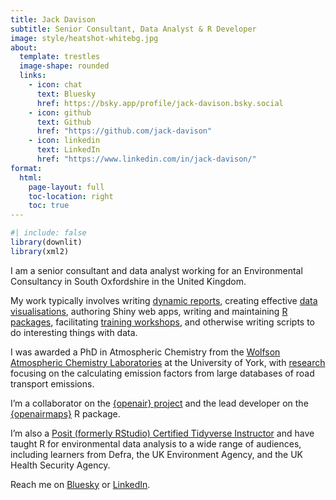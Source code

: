 ```yaml
---
title: Jack Davison 
subtitle: Senior Consultant, Data Analyst & R Developer
image: style/heatshot-whitebg.jpg
about:
  template: trestles
  image-shape: rounded
  links:
    - icon: chat
      text: Bluesky
      href: https://bsky.app/profile/jack-davison.bsky.social
    - icon: github
      text: Github
      href: "https://github.com/jack-davison"
    - icon: linkedin
      text: LinkedIn
      href: "https://www.linkedin.com/in/jack-davison/"
format: 
  html:
    page-layout: full
    toc-location: right
    toc: true
---
```


```r
#| include: false
library(downlit)
library(xml2)
```

I am a senior consultant and data analyst working for an Environmental Consultancy in South Oxfordshire in the United Kingdom. 

My work typically involves writing [dynamic reports](experience/reports.qmd), creating effective [data visualisations](experience/dataviz.qmd), authoring Shiny web apps, writing and maintaining [R packages](experience/pkgdev.qmd), facilitating [training workshops](experience/teaching.qmd), and otherwise writing scripts to do interesting things with data.

I was awarded a PhD in Atmospheric Chemistry from the [Wolfson Atmospheric Chemistry Laboratories](https://www.york.ac.uk/chemistry/research/wacl/) at the University of York, with [research](experience/research.qmd) focusing on the calculating emission factors from large databases of road transport emissions. 

I'm a collaborator on the [{openair} project](https://github.com/davidcarslaw/openair) and the lead developer on the [{openairmaps}](https://github.com/davidcarslaw/openairmaps) R package. 

I'm also a [Posit (formerly RStudio) Certified Tidyverse Instructor](https://education.rstudio.com/trainers/) and have taught R for environmental data analysis to a wide range of audiences, including learners from Defra, the UK Environment Agency, and the UK Health Security Agency.

Reach me on [Bluesky](https://bsky.app/profile/jack-davison.bsky.social) or [LinkedIn](https://www.linkedin.com/in/jack-davison/).
